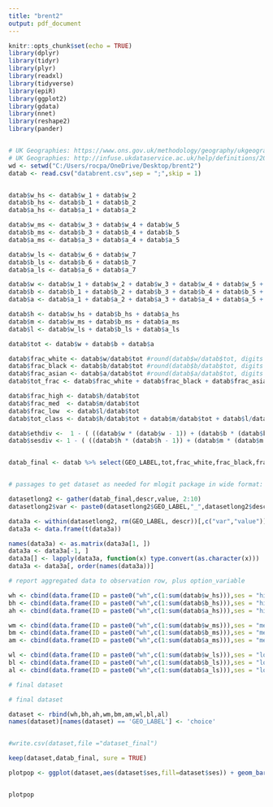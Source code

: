 ```yaml
---
title: "brent2"
output: pdf_document
---
```


```r
knitr::opts_chunk$set(echo = TRUE)
library(dplyr)
library(tidyr)
library(plyr)
library(readxl)
library(tidyverse)
library(epiR)
library(ggplot2)
library(gdata)
library(nnet)
library(reshape2)
library(pander)


# UK Geographies: https://www.ons.gov.uk/methodology/geography/ukgeographies/censusgeography#output-area-oa
# UK Geographies: http://infuse.ukdataservice.ac.uk/help/definitions/2011geographies/index.html 
wd <- setwd("C:/Users/rocpa/OneDrive/Desktop/brent2")
datab <- read.csv("databrent.csv",sep = ";",skip = 1)


datab$w_hs <- datab$w_1 + datab$w_2
datab$b_hs <- datab$b_1 + datab$b_2
datab$a_hs <- datab$a_1 + datab$a_2

datab$w_ms <- datab$w_3 + datab$w_4 + datab$w_5
datab$b_ms <- datab$b_3 + datab$b_4 + datab$b_5
datab$a_ms <- datab$a_3 + datab$a_4 + datab$a_5

datab$w_ls <- datab$w_6 + datab$w_7
datab$b_ls <- datab$b_6 + datab$b_7
datab$a_ls <- datab$a_6 + datab$a_7

datab$w <- datab$w_1 + datab$w_2 + datab$w_3 + datab$w_4 + datab$w_5 + datab$w_6 + datab$w_7
datab$b <- datab$b_1 + datab$b_2 + datab$b_3 + datab$b_4 + datab$b_5 + datab$b_6 + datab$b_7
datab$a <- datab$a_1 + datab$a_2 + datab$a_3 + datab$a_4 + datab$a_5 + datab$a_6 + datab$a_7

datab$h <- datab$w_hs + datab$b_hs + datab$a_hs
datab$m <- datab$w_ms + datab$b_ms + datab$a_ms
datab$l <- datab$w_ls + datab$b_ls + datab$a_ls

datab$tot <- datab$w + datab$b + datab$a

datab$frac_white <- datab$w/datab$tot #round(datab$w/datab$tot, digits = 2)
datab$frac_black <- datab$b/datab$tot #round(datab$b/datab$tot, digits = 2)
datab$frac_asian <- datab$a/datab$tot #round(datab$a/datab$tot, digits = 2)
datab$tot_frac <- datab$frac_white + datab$frac_black + datab$frac_asian

datab$frac_high <- datab$h/datab$tot
datab$frac_med  <- datab$m/datab$tot
datab$frac_low  <- datab$l/datab$tot
datab$tot_class <- datab$h/datab$tot + datab$m/datab$tot + datab$l/datab$tot

datab$ethdiv <-  1 - ( ((datab$w * (datab$w - 1)) + (datab$b * (datab$b - 1)) + (datab$a * (datab$a - 1))) / (datab$tot * (datab$tot - 1))  )
datab$sesdiv <- 1 - ( ((datab$h * (datab$h - 1)) + (datab$m * (datab$m - 1)) + (datab$l * (datab$l - 1))) / (datab$tot * (datab$tot - 1))  )


datab_final <- datab %>% select(GEO_LABEL,tot,frac_white,frac_black,frac_asian,frac_high,frac_med,frac_low,ethdiv,sesdiv,w_hs,b_hs,a_hs,w_ms,b_ms,a_ms,w_ls,b_ls,a_ls)


# passages to get dataset as needed for mlogit package in wide format: each column repeats variable for each option: A_ethwithe, B_ethwhite etc.

datasetlong2 <- gather(datab_final,descr,value, 2:10)
datasetlong2$var <- paste0(datasetlong2$GEO_LABEL,"_",datasetlong2$descr)

data3a <- within(datasetlong2, rm(GEO_LABEL, descr))[,c("var","value")]  # as.data.frame(datasetlong2[- c(datasetlong2$GEO_LABEL,datasetlong2$descr)])
data3a <- data.frame(t(data3a))

names(data3a) <- as.matrix(data3a[1, ])                                  # to let first row become name of variable
data3a <- data3a[-1, ]
data3a[] <- lapply(data3a, function(x) type.convert(as.character(x)))
data3a <- data3a[, order(names(data3a))]

# report aggregated data to observation row, plus option_variable

wh <- cbind(data.frame(ID = paste0("wh",c(1:sum(datab$w_hs))),ses = "high",ethnic = "white",uncount(datab_final, as.numeric(datab$w_hs)))[,1:4],data3a)
bh <- cbind(data.frame(ID = paste0("wh",c(1:sum(datab$b_hs))),ses = "high",ethnic = "black",uncount(datab_final, as.numeric(datab$b_hs)))[,1:4],data3a)
ah <- cbind(data.frame(ID = paste0("wh",c(1:sum(datab$a_hs))),ses = "high",ethnic = "asian",uncount(datab_final, as.numeric(datab$a_hs)))[,1:4],data3a)

wm <- cbind(data.frame(ID = paste0("wh",c(1:sum(datab$w_ms))),ses = "medium",ethnic = "white",uncount(datab_final, as.numeric(datab$w_ms)))[,1:4],data3a)
bm <- cbind(data.frame(ID = paste0("wh",c(1:sum(datab$b_ms))),ses = "medium",ethnic = "black",uncount(datab_final, as.numeric(datab$b_ms)))[,1:4],data3a)
am <- cbind(data.frame(ID = paste0("wh",c(1:sum(datab$a_ms))),ses = "medium",ethnic = "asian",uncount(datab_final, as.numeric(datab$a_ms)))[,1:4],data3a)

wl <- cbind(data.frame(ID = paste0("wh",c(1:sum(datab$w_ls))),ses = "low",ethnic = "white",uncount(datab_final, as.numeric(datab$w_ls)))[,1:4],data3a)
bl <- cbind(data.frame(ID = paste0("wh",c(1:sum(datab$b_ls))),ses = "low",ethnic = "black",uncount(datab_final, as.numeric(datab$b_ls)))[,1:4],data3a)
al <- cbind(data.frame(ID = paste0("wh",c(1:sum(datab$a_ls))),ses = "low",ethnic = "asian",uncount(datab_final, as.numeric(datab$a_ls)))[,1:4],data3a)

# final dataset

# final dataset

dataset <- rbind(wh,bh,ah,wm,bm,am,wl,bl,al)
names(dataset)[names(dataset) == 'GEO_LABEL'] <- 'choice'


#write.csv(dataset,file ="dataset_final")

keep(dataset,datab_final, sure = TRUE)

plotpop <- ggplot(dataset,aes(dataset$ses,fill=dataset$ses)) + geom_bar() + facet_wrap(dataset$ethnic) + scale_fill_manual( values =c(high = "green",medium = "orange",low ="blue")) + geom_text(stat="count", aes(label=..count..),vjust = 0)


plotpop





```





































